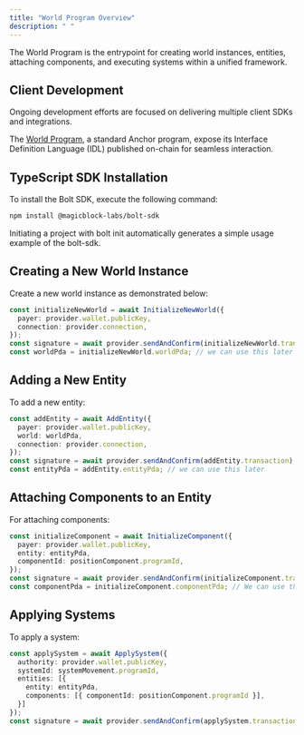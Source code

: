 ```yaml
---
title: "World Program Overview"
description: " "
---
```


The World Program is the entrypoint for creating world instances, entities, attaching components, and executing systems within a unified framework.

## Client Development

Ongoing development efforts are focused on delivering multiple client SDKs and integrations.

The [World Program](https://explorer.solana.com/address/WorLD15A7CrDwLcLy4fRqtaTb9fbd8o8iqiEMUDse2n/anchor-program?cluster=devnet), a standard Anchor program, expose its Interface Definition Language (IDL) published on-chain for seamless interaction.

## TypeScript SDK Installation

To install the Bolt SDK, execute the following command:

```bash
npm install @magicblock-labs/bolt-sdk
```

Initiating a project with bolt init automatically generates a simple usage example of the bolt-sdk.

## Creating a New World Instance

Create a new world instance as demonstrated below:

```typescript
const initializeNewWorld = await InitializeNewWorld({
  payer: provider.wallet.publicKey,
  connection: provider.connection,
});
const signature = await provider.sendAndConfirm(initializeNewWorld.transaction);
const worldPda = initializeNewWorld.worldPda; // we can use this later
```

## Adding a New Entity

To add a new entity:

```typescript
const addEntity = await AddEntity({
  payer: provider.wallet.publicKey,
  world: worldPda,
  connection: provider.connection,
});
const signature = await provider.sendAndConfirm(addEntity.transaction);
const entityPda = addEntity.entityPda; // we can use this later
```

## Attaching Components to an Entity

For attaching components:

```typescript
const initializeComponent = await InitializeComponent({
  payer: provider.wallet.publicKey,
  entity: entityPda,
  componentId: positionComponent.programId,
});
const signature = await provider.sendAndConfirm(initializeComponent.transaction);
const componentPda = initializeComponent.componentPda; // We can use this to fetch the state
```

## Applying Systems

To apply a system:

```typescript
const applySystem = await ApplySystem({
  authority: provider.wallet.publicKey,
  systemId: systemMovement.programId,
  entities: [{
    entity: entityPda,
    components: [{ componentId: positionComponent.programId }],
  }]
});
const signature = await provider.sendAndConfirm(applySystem.transaction);
```
